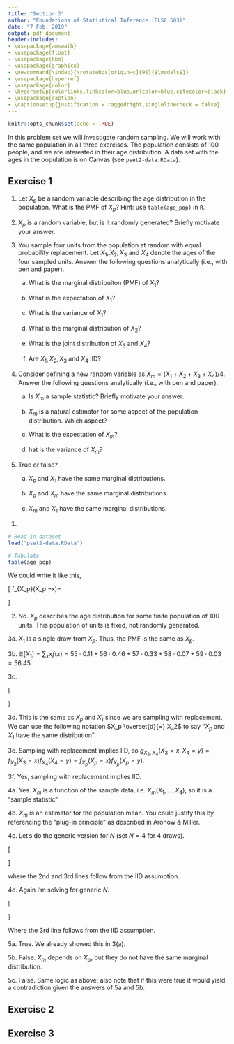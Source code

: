 ```yaml
---
title: "Section 3"
author: "Foundations of Statistical Inference (PLSC 503)"
date: "7 Feb. 2019"
output: pdf_document
header-includes:
- \usepackage{amsmath}
- \usepackage{float}
- \usepackage{bbm}
- \usepackage{graphicx}
- \newcommand{\indep}{\rotatebox[origin=c]{90}{$\models$}}
- \usepackage{hyperref}
- \usepackage{color}
- \hypersetup{colorlinks,linkcolor=blue,urlcolor=blue,citecolor=black}
- \usepackage{caption}
- \captionsetup{justification = raggedright,singlelinecheck = false}
---
```


```r
knitr::opts_chunk$set(echo = TRUE)
```

In this problem set we will investigate random sampling. We will work with the same population in all three exercises. The population consists of 100 people, and we are interested in their age distribution. A data set with the ages in the population is on Canvas (see `pset2-data.RData`).

## Exercise 1

1. Let $X_p$ be a random variable describing the age distribution in the population. What is the PMF of $X_p$? Hint: use `table(age_pop)` in `R`. 

2. $X_p$ is a random variable, but is it randomly generated? Briefly motivate your answer. 

3. You sample four units from the population at random with equal probability \textit{with} replacement. Let $X_1,X_2, X_3$ and $X_4$ denote the ages of the four sampled units. Answer the following questions analytically (i.e., with pen and paper).

      (a) What is the marginal distribuiton (PMF) of $X_1$?
      
      (b) What is the expectation of $X_1$?
      
      (c) What is the variance of $X_1$?
      
      (d) What is the marginal distribution of $X_2$? 
      
      (e) What is the joint distribution of $X_3$ and $X_4$?
      
      (f) Are $X_1, X_2, X_3$ and $X_4$ IID? 

4. Consider defining a new random variable as $X_m = (X_1 + X_2 + X_3 + X_4)/4$. Answer the following questions analytically (i.e., with pen and paper).

      (a) Is $X_m$ a sample statistic? Briefly motivate your answer.
      
      (b) $X_m$ is a natural estimator for some aspect of the population distribution. Which aspect?
      
      (c) What is the expectation of $X_m$?
      
      (d) hat is the variance of $X_m$?
      
5. True or false?
      
      (a) $X_p$ and $X_1$ have the same marginal distributions.
      
      (b) $X_p$ and $X_m$ have the same marginal distributions.
      
      (c) $X_m$ and $X_1$ have the same marginal distributions. 


\textbf{Solution:}

1. 
```r
# Read in dataset
load("pset2-data.RData")

# Tabulate
table(age_pop)
```

We could write it like this,

\[
    f_{X_p}(X_p =x)= 
\begin{cases}
    0.11 &: x = 55 \\
    0.46 &: x = 56 \\
    0.33 &: x = 57 \\
    0.07 &: x = 58 \\
    0.03 &: x = 59 \\
    0   &: o.w.
\end{cases}
\]

2. No. $X_p$ describes the age distribution for some finite population of 100 units. This population of units is fixed, not randomly generated. 

3a. $X_1$ is a single draw from $X_p$. Thus, the PMF is the same as $X_p$. 

3b. $\mathbb{E}[X_1] = \sum_x xf(x) = 55\cdot0.11 + 56\cdot0.46 + 57\cdot0.33 + 58\cdot0.07 + 59\cdot 0.03 = 56.45$

3c. 

\[
\begin{aligned}
\text{Var}[X_1] & = \mathbb{E}[X_1^2]- \mathbb{E}[X_1]^2  \\ 
& = \left[(55)^2\cdot0.11 + (56)^2\cdot0.46 + (57)^2\cdot0.33 + (58))^2\cdot0.07 + (59)^2\cdot 0.03\right] - [56.45]^2  \\
& = 3187.39 - 3186.603 = 0.787
\end{aligned}
\]

3d. This is the same as $X_p$ and $X_1$ since we are sampling with replacement. We can use the following notation $X_p \overset{d}{=} X_2$ to say "$X_p$ and $X_1$ have the same distribution". 

3e. Sampling with replacement implies IID, so $g_{X_3, X_4}(X_3 = x, X_4 = y) = f_{X_3}(X_3 = x)f_{X_4}(X_4=y) = f_{X_p}(X_p = x)f_{X_p}(X_p =y)$.

3f. Yes, sampling with replacement implies IID. 

4a. Yes. $X_m$ is a function of the sample data, i.e. $X_m(X_1,\dots,X_4)$, so it is a "sample statistic".

4b. $X_m$ is an estimator for the population mean. You could justify this by referencing the "plug-in principle" as described in Aronow \& Miller. 

4c. Let's do the generic version for $N$ (set $N=4$ for 4 draws). 

\[
\begin{aligned}
\mathbb{E}[X_m] & =  \mathbb{E}\left[\frac{X_1 + \dots + X_N}{N}\right]  \\
                & = \frac{1}{N}\left(\mathbb{E}[X_1] + \dots + \mathbb{E}[X_N]\right) \\
                & = \frac{N\mathbb{E}[X_p]}{N} \\
                & = \mathbb{E}[X_p]
\end{aligned}
\]

where the 2nd and 3rd lines follow from the IID assumption.

4d. Again I'm solving for generic $N$. 

\[
\begin{aligned}
\text{Var}\left[X_m\right] & = \text{Var}\left[\frac{X_1 + \dots + X_N}{N}\right] \\
                           & = \frac{1}{N^2}\left(\text{Var}[X_1] + \dots + \text{Var}[X_N]\right) \\
                           & = \frac{N}{N^2}\text{Var}[X_p] \\
                           & = \frac{\text{Var}[X_p]}{N}
\end{aligned}
\]

Where the 3rd line follows from the IID assumption. 

5a. True. We already showed this in 3(a). 

5b. False. $X_m$ depends on $X_p$, but they do not have the same marginal distribution.

5c. False. Same logic as above; also note that if this were true it would yield a contradiction given the answers of 5a and 5b. 

## Exercise 2

## Exercise 3

